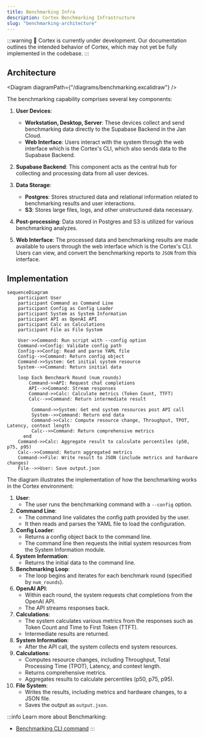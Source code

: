```yaml
---
title: Benchmarking Infra
description: Cortex Benchmarking Infrastructure
slug: "benchmarking-architecture"
---
```



:::warning
🚧 Cortex is currently under development. Our documentation outlines the intended behavior of Cortex, which may not yet be fully implemented in the codebase.
:::

## Architecture


<Diagram diagramPath={"/diagrams/benchmarking.excalidraw"} />

The benchmarking capability comprises several key components:
1. **User Devices**:
   - **Workstation, Desktop, Server**: These devices collect and send benchmarking data directly to the Supabase Backend in the Jan Cloud.
   - **Web Interface**: Users interact with the system through the web interface which is the Cortex's CLI, which also sends data to the Supabase Backend.

2. **Supabase Backend**: This component acts as the central hub for collecting and processing data from all user devices.

3. **Data Storage**:
   - **Postgres**: Stores structured data and relational information related to benchmarking results and user interactions.
   - **S3**: Stores large files, logs, and other unstructured data necessary.

4. **Post-processing**: Data stored in Postgres and S3 is utilized for various benchmarking analyzes.

5. **Web Interface**: The processed data and benchmarking results are made available to users through the web interface which is the Cortex's CLI. Users can view, and convert the benchmarking reports to `JSON` from this interface.

## Implementation
```mermaid
sequenceDiagram
    participant User
    participant Command as Command Line
    participant Config as Config Loader
    participant System as System Information
    participant API as OpenAI API
    participant Calc as Calculations
    participant File as File System

    User->>Command: Run script with --config option
    Command->>Config: Validate config path
    Config->>Config: Read and parse YAML file
    Config-->>Command: Return config object
    Command->>System: Get initial system resource
    System-->>Command: Return initial data

    loop Each Benchmark Round (num_rounds)
        Command->>API: Request chat completions
        API-->>Command: Stream responses
        Command->>Calc: Calculate metrics (Token Count, TTFT)
        Calc-->>Command: Return intermediate result

         Command->>System: Get end system resources post API call
         System-->>Command: Return end data
         Command->>Calc: Compute resource change, Throughput, TPOT, Latency, context length
         Calc-->>Command: Return comprehensive metrics
      end
    Command->>Calc: Aggregate result to calculate percentiles (p50, p75, p95)
    Calc-->>Command: Return aggregated metrics
    Command->>File: Write result to JSON (include metrics and hardware changes)
    File-->>User: Save output.json

```

The diagram illustrates the implementation of how the benchmarking works in the Cortex environment:
1. **User**:
   - The user runs the benchmarking command with a `--config` option.
2. **Command Line**:
   - The command line validates the config path provided by the user.
   - It then reads and parses the YAML file to load the configuration.
3. **Config Loader**:
   - Returns a config object back to the command line.
   - The command line then requests the initial system resources from the System Information module.
4. **System Information**:
   - Returns the initial data to the command line.
5. **Benchmarking Loop**:
   - The loop begins and iterates for each benchmark round (specified by `num_rounds`).
6. **OpenAI API**:
   - Within each round, the system requests chat completions from the OpenAI API.
   - The API streams responses back.
7. **Calculations**:
   - The system calculates various metrics from the responses such as Token Count and Time to First Token (TTFT).
   - Intermediate results are returned.
8. **System Information**:
   - After the API call, the system collects end system resources.
9. **Calculations**:
   - Computes resource changes, including Throughput, Total Processing Time (TPOT), Latency, and context length.
   - Returns comprehensive metrics.
   - Aggregates results to calculate percentiles (p50, p75, p95).
10. **File System**:
    - Writes the results, including metrics and hardware changes, to a JSON file.
    - Saves the output as `output.json`.

:::info
Learn more about Benchmarking:
- [Benchmarking CLI command](/docs/cli/benchmark)
:::